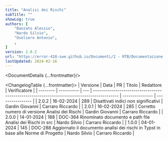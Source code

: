 ```yaml
---
title: "Analisi dei Rischi"
subTitle: ""
showLog: true
authors: [
	"Banzato Alessio",
	"Nardo Silvio",
	"Oseliero Antonio",
	,
]
version: 2.0.2
url: "https://error-418-swe.github.io/Documenti/2 - RTB/Documentazione interna/Analisi dei Rischi_v2.0.2.pdf"
lastUpdated: 2024-02-16
---
```



<DocumentDetails {...frontmatter}/>

<ChangelogTable {...frontmatter}>
| Versione | Data       | PR  | Titolo                                                                                     | Redattore       | Verificatore     |
| -------- | ---------- | --- | ------------------------------------------------------------------------------------------ | --------------- | ---------------- |
| 2.0.2    | 16-02-2024 | 289 | Disattivati indici non significativi                                                       | Gardin Giovanni | Carraro Riccardo |
| 2.0.1    | 16-02-2024 | 285 | Corretto numero di versione Analisi dei Rischi                                             | Gardin Giovanni | Carraro Riccardo |
| 2.0.0    | 14-01-2024 | 188 | DOC-364 Rinominato documento e path file Analisi dei Rischi in src                         | Nardo Silvio    | Carraro Riccardo |
| 1.0.0    | 04-01-2024 | 145 | DOC-288 Aggiornato il documento analisi dei rischi in Typst in base alle Norme di Progetto | Nardo Silvio    | Carraro Riccardo |
</ChangelogTable>

